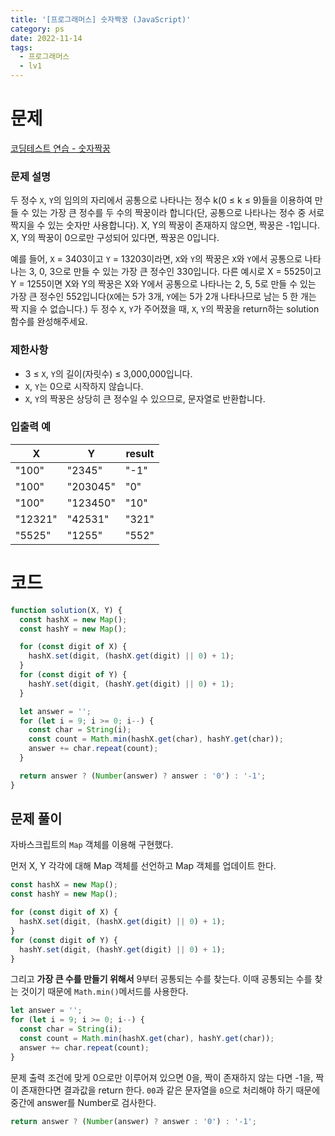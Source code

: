 ```yaml
---
title: '[프로그래머스] 숫자짝꿍 (JavaScript)'
category: ps
date: 2022-11-14
tags:
  - 프로그래머스
  - lv1
---
```


# 문제

[코딩테스트 연습 - 숫자짝꿍](https://school.programmers.co.kr/learn/courses/30/lessons/131128)

### 문제 설명

두 정수 `X`, `Y`의 임의의 자리에서 공통으로 나타나는 정수 k(0 ≤ k ≤ 9)들을 이용하여 만들 수 있는 가장 큰 정수를 두 수의 짝꿍이라 합니다(단, 공통으로 나타나는 정수 중 서로 짝지을 수 있는 숫자만 사용합니다). X, Y의 짝꿍이 존재하지 않으면, 짝꿍은 -1입니다. X, Y의 짝꿍이 0으로만 구성되어 있다면, 짝꿍은 0입니다.

예를 들어, `X` = 3403이고 `Y` = 13203이라면, `X`와 `Y`의 짝꿍은 `X`와 `Y`에서 공통으로 나타나는 3, 0, 3으로 만들 수 있는 가장 큰 정수인 330입니다. 다른 예시로 X = 5525이고 Y = 1255이면 X와 Y의 짝꿍은 X와 Y에서 공통으로 나타나는 2, 5, 5로 만들 수 있는 가장 큰 정수인 552입니다(`X`에는 5가 3개, `Y`에는 5가 2개 나타나므로 남는 5 한 개는 짝 지을 수 없습니다.)
두 정수 `X`, `Y`가 주어졌을 때, `X`, `Y`의 짝꿍을 return하는 solution 함수를 완성해주세요.

### 제한사항

- 3 ≤ `X`, `Y`의 길이(자릿수) ≤ 3,000,000입니다.
- `X`, `Y`는 0으로 시작하지 않습니다.
- `X`, `Y`의 짝꿍은 상당히 큰 정수일 수 있으므로, 문자열로 반환합니다.

### 입출력 예

| X       | Y        | result |
| ------- | -------- | ------ |
| "100"   | "2345"   | "-1"   |
| "100"   | "203045" | "0"    |
| "100"   | "123450" | "10"   |
| "12321" | "42531"  | "321"  |
| "5525"  | "1255"   | "552"  |

# 코드

```js
function solution(X, Y) {
  const hashX = new Map();
  const hashY = new Map();

  for (const digit of X) {
    hashX.set(digit, (hashX.get(digit) || 0) + 1);
  }
  for (const digit of Y) {
    hashY.set(digit, (hashY.get(digit) || 0) + 1);
  }

  let answer = '';
  for (let i = 9; i >= 0; i--) {
    const char = String(i);
    const count = Math.min(hashX.get(char), hashY.get(char));
    answer += char.repeat(count);
  }

  return answer ? (Number(answer) ? answer : '0') : '-1';
}
```

## 문제 풀이

자바스크립트의 `Map` 객체를 이용해 구현했다.

먼저 X, Y 각각에 대해 Map 객체를 선언하고 Map 객체를 업데이트 한다.

```js
const hashX = new Map();
const hashY = new Map();

for (const digit of X) {
  hashX.set(digit, (hashX.get(digit) || 0) + 1);
}
for (const digit of Y) {
  hashY.set(digit, (hashY.get(digit) || 0) + 1);
}
```

그리고 **가장 큰 수를 만들기 위해서** 9부터 공통되는 수를 찾는다. 이때 공통되는 수를 찾는 것이기 때문에 `Math.min()`메서드를 사용한다.

```js
let answer = '';
for (let i = 9; i >= 0; i--) {
  const char = String(i);
  const count = Math.min(hashX.get(char), hashY.get(char));
  answer += char.repeat(count);
}
```

문제 출력 조건에 맞게 0으로만 이루어져 있으면 0을, 짝이 존재하지 않는 다면 -1을, 짝이 존재한다면 결과값을 return 한다. `00`과 같은 문자열을 `0`으로 처리해야 하기 때문에 중간에 answer를 Number로 검사한다.

```js
return answer ? (Number(answer) ? answer : '0') : '-1';
```

